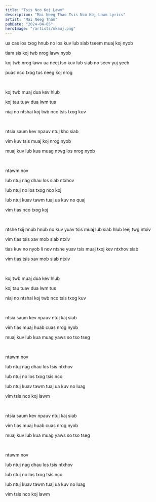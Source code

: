 ```yaml
---
title: "Tsis Nco Koj Lawm"
description: "Mai Neeg Thao Tsis Nco Koj Lawm Lyrics"
artist: "Mai Neeg Thao"
pubDate: "2024-04-05"
heroImage: "/artists/nkauj.png"
---
```


ua cas los txog hnub no los kuv lub siab tseem muaj koj nyob

tiam sis koj twb nrog lawv nyob

koj twb nrog lawv ua neej tso kuv lub siab no seev yuj yeeb

puas nco txog tus neeg koj nrog

<br />

koj twb muaj dua kev hlub

koj tau tuav dua lwm tus

niaj no ntshai koj twb nco tsis txog kuv

<br />

ntsia saum kev npauv ntuj kho siab

vim kuv tsis muaj koj nrog nyob

muaj kuv lub kua muag ntwg los nrog nyob

<br />

ntawm nov

lub ntuj nag dhau los siab ntxhov

lub ntuj no los txog nco koj

lub ntuj kuav tawm tuaj ua kuv no quaj

vim tias nco txog koj

<br />

ntshe txij hnub hnub no kuv yuav tsis muaj lub siab hlub leej twg ntxiv

vim tias tsis xav mob siab ntxiv

tias kuv no nyob li nov ntshe yuav tsis muaj txoj kev ntxhov siab

vim tias tsis xav mob siab ntxiv

<br />

koj twb muaj dua kev hlub

koj tau tuav dua lwm tus

niaj no ntshai koj twb nco tsis txog kuv

<br />

ntsia saum kev npauv ntuj kaj siab

vim tias muaj huab cuas nrog nyob

muaj kuv lub kua muag yaws so tso tseg

<br />

ntawm nov

lub ntuj nag dhau los tsis ntxhov

lub ntuj no los txog tsis nco

lub ntuj kuav tawm tuaj ua kuv no luag

vim tsis nco koj lawm

<br />

ntsia saum kev npauv ntuj kaj siab

vim tias muaj huab cuas nrog nyob

muaj kuv lub kua muag yaws so tso tseg

<br />

ntawm nov

lub ntuj nag dhau los tsis ntxhov

lub ntuj no los txog tsis nco

lub ntuj kuav tawm tuaj ua kuv no luag

vim tsis nco koj lawm

